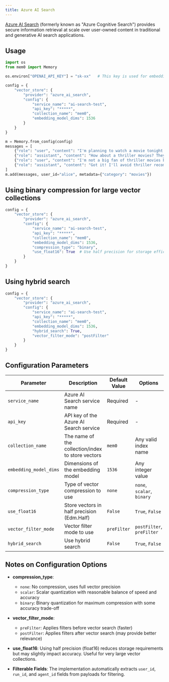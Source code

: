 ```yaml
---
title: Azure AI Search
---
```


[Azure AI Search](https://learn.microsoft.com/azure/search/search-what-is-azure-search/) (formerly known as "Azure Cognitive Search") provides secure information retrieval at scale over user-owned content in traditional and generative AI search applications.

## Usage

```python
import os
from mem0 import Memory

os.environ["OPENAI_API_KEY"] = "sk-xx"   # This key is used for embedding purpose

config = {
    "vector_store": {
        "provider": "azure_ai_search",
        "config": {
            "service_name": "ai-search-test",
            "api_key": "*****",
            "collection_name": "mem0", 
            "embedding_model_dims": 1536
        }
    }
}

m = Memory.from_config(config)
messages = [
    {"role": "user", "content": "I'm planning to watch a movie tonight. Any recommendations?"},
    {"role": "assistant", "content": "How about a thriller movies? They can be quite engaging."},
    {"role": "user", "content": "I'm not a big fan of thriller movies but I love sci-fi movies."},
    {"role": "assistant", "content": "Got it! I'll avoid thriller recommendations and suggest sci-fi movies in the future."}
]
m.add(messages, user_id="alice", metadata={"category": "movies"})
```

## Using binary compression for large vector collections

```python
config = {
    "vector_store": {
        "provider": "azure_ai_search",
        "config": {
            "service_name": "ai-search-test",
            "api_key": "*****",
            "collection_name": "mem0", 
            "embedding_model_dims": 1536,
            "compression_type": "binary",
            "use_float16": True  # Use half precision for storage efficiency
        }
    }
}
```

## Using hybrid search

```python
config = {
    "vector_store": {
        "provider": "azure_ai_search",
        "config": {
            "service_name": "ai-search-test",
            "api_key": "*****",
            "collection_name": "mem0", 
            "embedding_model_dims": 1536,
            "hybrid_search": True,
            "vector_filter_mode": "postFilter"
        }
    }
}
```

## Configuration Parameters

| Parameter | Description | Default Value | Options |
| --- | --- | --- | --- |
| `service_name` | Azure AI Search service name | Required | - |
| `api_key` | API key of the Azure AI Search service | Required | - |
| `collection_name` | The name of the collection/index to store vectors | `mem0` | Any valid index name |
| `embedding_model_dims` | Dimensions of the embedding model | `1536` | Any integer value |
| `compression_type` | Type of vector compression to use | `none` | `none`, `scalar`, `binary` |
| `use_float16` | Store vectors in half precision (Edm.Half) | `False` | `True`, `False` |
| `vector_filter_mode` | Vector filter mode to use | `preFilter` | `postFilter`, `preFilter` |
| `hybrid_search` | Use hybrid search | `False` | `True`, `False` |

## Notes on Configuration Options

- **compression_type**: 
  - `none`: No compression, uses full vector precision
  - `scalar`: Scalar quantization with reasonable balance of speed and accuracy
  - `binary`: Binary quantization for maximum compression with some accuracy trade-off

- **vector_filter_mode**:
  - `preFilter`: Applies filters before vector search (faster)
  - `postFilter`: Applies filters after vector search (may provide better relevance)

- **use_float16**: Using half precision (float16) reduces storage requirements but may slightly impact accuracy. Useful for very large vector collections.

- **Filterable Fields**: The implementation automatically extracts `user_id`, `run_id`, and `agent_id` fields from payloads for filtering.